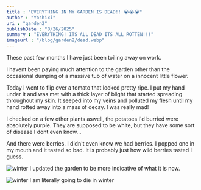 ```yaml
---
title : "EVERYTHING IN MY GARDEN IS DEAD!! 😭😭😭"
author : "Yoshixi"
uri : "garden2"
publishDate : "8/26/2025"
summary : "EVERYTHING! ITS ALL DEAD ITS ALL ROTTEN!!!"
imageurl : "/blog/garden2/dead.webp"
---
```


These past few months I have just been toiling away on work. 

I havent been paying much attention to the garden other than the occasional dumping of a massive tub of water on a innocent little flower.

Today I went to flip over a tomato that looked pretty ripe. I put my hand under it and was met with a thick layer of blight that started spreading throughout my skin.
It seeped into my veins and polluted my flesh until my hand rotted away into a mass of decay. I was really mad!

I checked on a few other plants aswell, the potatoes I'd burried were absolutely purple. They are supposed to be white, but they have some sort of disease I dont even know...

And there were berries. I didn't even know we had berries. I popped one in my mouth and it tasted so bad. It is probably just how wild berries tasted I guess.

![winter](/blog/garden2/gardenstatus.png)
I updated the garden to be more indicative of what it is now.

![winter](/blog/garden2/winter.png)
I am literally going to die in winter